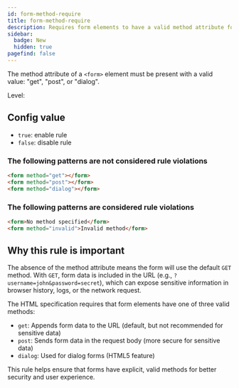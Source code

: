 ```yaml
---
id: form-method-require
title: form-method-require
description: Requires form elements to have a valid method attribute for better security and user experience.
sidebar:
  badge: New
  hidden: true
pagefind: false
---
```



The method attribute of a `<form>` element must be present with a valid value: "get", "post", or "dialog".

Level: <Badge text="Warning" variant="caution" />

## Config value

- `true`: enable rule
- `false`: disable rule

### The following patterns are **not** considered rule violations

```html
<form method="get"></form>
<form method="post"></form>
<form method="dialog"></form>
```

### The following patterns are considered rule violations

```html
<form>No method specified</form>
<form method="invalid">Invalid method</form>
```

## Why this rule is important

The absence of the method attribute means the form will use the default `GET` method. With `GET`, form data is included in the URL (e.g., `?username=john&password=secret`), which can expose sensitive information in browser history, logs, or the network request.

The HTML specification requires that form elements have one of three valid methods:

- `get`: Appends form data to the URL (default, but not recommended for sensitive data)
- `post`: Sends form data in the request body (more secure for sensitive data)
- `dialog`: Used for dialog forms (HTML5 feature)

This rule helps ensure that forms have explicit, valid methods for better security and user experience.
